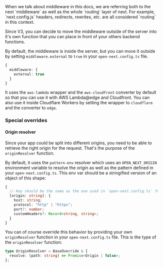 
<Callout type="warning" emoji="⚠️">
  When we talk about middleware in this docs, we are referring both to the next `middleware` as well as the whole `routing` layer of next.
  For example, `next.config.js` headers, redirects, rewrites, etc. are all considered `routing` in this context.
</Callout>

Since V3, you can decide to move the middleware outside of the server into it's own function that you can place in front of your others backend functions.

By default, the middleware is inside the server, but you can move it outside by setting `middleware.external` to `true` in your `open-next.config.ts` file.
```ts
{
  middleware: {
    external: true
  }
}
```
It uses the `aws-lambda` wrapper and the `aws-cloudfront` converter by default so that you can use it with AWS Lambda@edge and Cloudfront.
You can also use it inside Cloudflare Workers by setting the wrapper to `cloudflare` and the converter to `edge`.

### Special overrides

#### Origin resolver

Since your app could be split into different origins, you need to be able to retrieve the right origin for the request. That's the purpose of the `originResolver` function. 

By default, it uses the `pattern-env` resolver which uses an `OPEN_NEXT_ORIGIN` environment variable to resolve the origin as well as the pattern defined in your `open-next.config.ts`. This env var should be a stringified version of an object of this shape:
```ts
{
  // Key should be the same as the one used in `open-next.config.ts` for the functions
  [origin: string]: {
    host: string;
    protocol: "http" | "https";
    port?: number;
    customHeaders?: Record<string, string>;
  }
}
```
You can of course override this behavior by providing your own `originResolver` function in your `open-next.config.ts` file.
This is the type of the `originResolver` function:
```ts
type OriginResolver = BaseOverride & {
  resolve: (path: string) => Promise<Origin | false>;
};
```